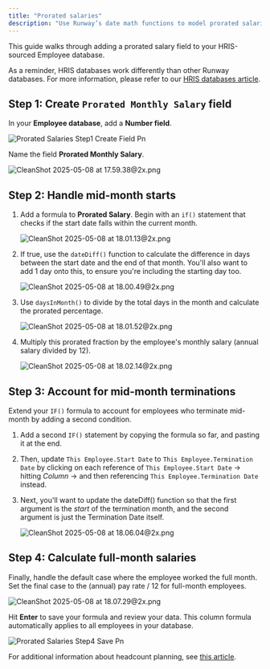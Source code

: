 ```yaml
---
title: "Prorated salaries"
description: "Use Runway’s date math functions to model prorated salaries for employees who start or leave mid-month with precision."
---
```


This guide walks through adding a prorated salary field to your HRIS-sourced Employee database.

As a reminder, HRIS databases work differently than other Runway databases. For more information, please refer to our [HRIS databases article](https://docs.runway.com/concepts/databases/hris-databases#hris-databases).

## Step 1: Create `Prorated Monthly Salary` field

In your **Employee database**, add a **Number field**.

![Prorated Salaries Step1 Create Field Pn](/images/prorated-salaries/prorated-salaries-step1-create-field.png)

Name the field **Prorated Monthly Salary**.

![CleanShot 2025-05-08 at 17.59.38@2x.png](/images/CleanShot2025-05-08at17.59.38@2x.png)

## Step 2: Handle mid-month starts

1. Add a formula to **Prorated Salary**. Begin with an `if()` statement that checks if the start date falls within the current month.

   ![CleanShot 2025-05-08 at 18.01.13@2x.png](/images/CleanShot2025-05-08at18.01.13@2x.png)
2. If true, use the `dateDiff()` function to calculate the difference in days between the start date and the end of that month. You'll also want to add 1 day onto this, to ensure you're including the starting day too. 

   ![CleanShot 2025-05-08 at 18.00.49@2x.png](/images/CleanShot2025-05-08at18.00.49@2x.png)
3. Use `daysInMonth()` to divide by the total days in the month and calculate the prorated percentage.

   ![CleanShot 2025-05-08 at 18.01.52@2x.png](/images/CleanShot2025-05-08at18.01.52@2x.png)
4. Multiply this prorated fraction by the employee's monthly salary (annual salary divided by 12).

   ![CleanShot 2025-05-08 at 18.02.14@2x.png](/images/CleanShot2025-05-08at18.02.14@2x.png)

## Step 3: Account for mid-month terminations

Extend your `IF()` formula to account for employees who terminate mid-month by adding a second condition.

1. Add a second `IF()` statement by copying the formula so far, and pasting it at the end. 
2. Then, update `This Employee.Start Date` to `This Employee.Termination Date` by clicking on each reference of `This Employee.Start Date` -\> hitting _Column_ -\> and then referencing `This Employee.Termination Date` instead.
3. Next, you'll want to update the dateDiff() function so that the first argument is the _start_ of the termination month, and the second argument is just the Termination Date itself. 

   ![CleanShot 2025-05-08 at 18.06.04@2x.png](/images/CleanShot2025-05-08at18.06.04@2x.png)

## Step 4: Calculate full-month salaries

Finally, handle the default case where the employee worked the full month. Set the final case to the (annual) pay rate / 12 for full-month employees.

![CleanShot 2025-05-08 at 18.07.29@2x.png](/images/CleanShot2025-05-08at18.07.29@2x.png)

Hit **Enter** to save your formula and review your data. This column formula automatically applies to all employees in your database.

![Prorated Salaries Step4 Save Pn](/images/prorated-salaries/prorated-salaries-step4-save.png)

For additional information about headcount planning, see [this article](https://docs.runway.com/guides/modeling/headcount-planning).